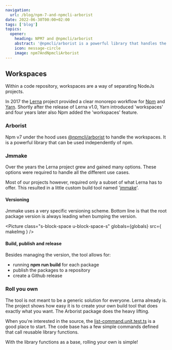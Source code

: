 ```yaml
---
navigation:
  url: /blog/npm-7-and-npmcli-arborist
date: 2022-06-30T00:00+02:00
tags: ['blog']
topics:
  opener:
    heading: NPM7 and @npmcli/arborist
    abstract: '@npmcli/arborist is a powerful library that handles the new npm 7 workspaces. This blog is about a simple make tool that uses the library.'
    icon: message-circle
    image: npm7AndNpmcliArborist
---
```


## Workspaces

Within a code repository, workspaces are a way of separating NodeJs projects.

In 2017 the [Lerna](https://lerna.js.org) project provided a clear monorepo
workflow for [Npm](https://www.npmjs.com) and [Yarn](https://yarnpkg.com).
Shortly after the release of Lerna v1.0, Yarn introduced 'workspaces' and four
years later also Npm added the 'workspaces' feature.

### Arborist

Npm v7 under the hood uses
[@npmcli/arborist](https://www.npmjs.com/package/@npmcli/arborist) to handle the
workspaces. It is a powerful library that can be used independently of npm.

### Jmmake

Over the years the Lerna project grew and gained many options. These options
were required to handle all the different use cases.

Most of our projects however, required only a subset of what Lerna has to offer.
This resulted in a little custom build tool named
'[jmmake](https://github.com/jaccomeijer/jmmake)'.

#### Versioning

Jmmake uses a very specific versioning scheme. Bottom line is that the root
package version is always leading when bumping the version.

<Picture
  class="s-block-space u-block-space-s"
  globals={globals}
  src={ makeImg }
/>

#### Build, publish and release

Besides managing the version, the tool allows for:

* running **npm run build** for each package
* publish the packages to a repository
* create a Github release

### Roll you own

The tool is not meant to be a generic solution for everyone. Lerna already is.
The project shows how easy it is to create your own build tool that does exactly
what you want. The Arborist package does the heavy lifting.

When you're interested in the source, the
[list-command.unit.test.ts](https://github.com/jaccomeijer/jmmake/blob/main/src/commands/list-command/list-command.unit.test.ts)
is a good place to start. The code base has a few simple commands defined that
call reusable library functions.

With the library functions as a base, rolling your own is simple!

